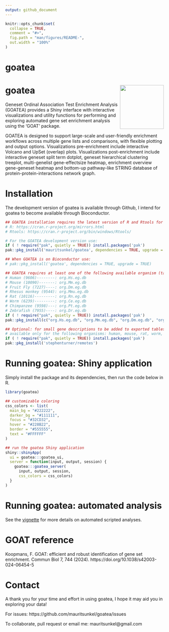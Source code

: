```yaml
---
output: github_document
---
```


<!-- README.md is generated from README.Rmd. Please edit that file -->

```r
knitr::opts_chunk$set(
  collapse = TRUE,
  comment = "#>",
  fig.path = "man/figures/README-",
  out.width = "100%"
)
```

# goatea
# goatea <img src="man/figures/logo.png" align="right" height="139" alt="" />
<!-- badges: start -->
<!-- badges: end -->

Geneset Ordinal Association Test Enrichment Analysis (GOATEA) provides a Shiny interface with interactive visualizations and utility functions for performing and exploring automated gene set enrichment analysis using the ‘GOAT’ package.

GOATEA is designed to support large-scale and user-friendly enrichment workflows across multiple gene lists and comparisons, with flexible plotting and output options. Visualizations pre-enrichment include interactive Volcano and UpSet (overlap) plots. Visualizations post-enrichment include interactive geneset split term dotplot, geneset hierarchical clustering treeplot, multi-genelist gene-effectsize heatmap, enrichment overview gene-geneset heatmap and bottom-up pathway-like STRING database of protein-protein-interactions network graph.

# Installation

The development version of goatea is available through Github, I intend for goatea to become available through Bioconductor. 

```r
## GOATEA installation requires the latest version of R and Rtools for package compilation, to download and install visit: 
# R: https://cran.r-project.org/mirrors.html
# Rtools: https://cran.r-project.org/bin/windows/Rtools/

# For the GOATEA development version use: 
if ( ! require("pak", quietly = TRUE)) install.packages('pak')
pak::pkg_install('mauritsunkel/goatea', dependencies = TRUE, upgrade = TRUE)

## When GOATEA is on Bioconductor use: 
# pak::pkg_install('goatea', dependencies = TRUE, upgrade = TRUE)

## GOATEA requires at least one of the following available organism (taxid) genome wide annotation packages (org.Xx.eg.dg):
# Human (9606)--------: org.Hs.eg.db
# Mouse (10090)-------: org.Mm.eg.db
# Fruit Fly (7227)----: org.Dm.eg.db
# Rhesus monkey (9544): org.Mmu.eg.db
# Rat (10116)---------: org.Rn.eg.db
# Worm (6239)---------: org.Ce.eg.db
# Chimpanzee (9598)---: org.Pt.eg.db
# Zebrafish (7955)----: org.Dr.eg.db
if ( ! require("pak", quietly = TRUE)) install.packages('pak')
pak::pkg_install(c("org.Hs.eg.db", "org.Mm.eg.db", "org.Dm.eg.db", "org.Mmu.eg.db", "org.Rn.eg.db", "org.Ce.eg.db", " org.Pt.eg.db", "org.Dr.eg.db"))

## Optional: for small gene descriptions to be added to exported tables, install annotables:
# available only for the following organisms: human, mouse, rat, worm, fruit fly, Rhesus Monkey
if ( ! require("pak", quietly = TRUE)) install.packages('pak')
pak::pkg_install('stephenturner/remotes')
```

# Running goatea: Shiny application

Simply install the package and its dependencies, then run the code below in R. 

```r
library(goatea)

## customizable coloring
css_colors <- list(
  main_bg = "#222222",
  darker_bg = "#111111",
  focus = "#32CD32", 
  hover = "#228B22",
  border = "#555555",
  text = "#FFFFFF"
)

## run the goatea Shiny application
shiny::shinyApp(
  ui = goatea:::goatea_ui,
  server = function(input, output, session) {
    goatea:::goatea_server(
      input, output, session, 
      css_colors = css_colors)
  }
)
```

# Running goatea: automated analysis 

See the [vignette](vignettes/goatea.Rmd) for more details on automated scripted analyses.

# GOAT reference

Koopmans, F. GOAT: efficient and robust identification of gene set enrichment. Commun Biol 7, 744 (2024). https://doi.org/10.1038/s42003-024-06454-5

# Contact 

A thank you for your time and effort in using goatea, I hope it may aid you in exploring your data! 

For issues: https://github.com/mauritsunkel/goatea/issues

To collaborate, pull request or email me: mauritsunkel@gmail.com